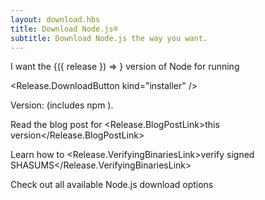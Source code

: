 ```yaml
---
layout: download.hbs
title: Download Node.js®
subtitle: Download Node.js the way you want.
---
```


<section>
  I want the <WithNodeRelease status={['Active LTS', 'Maintenance LTS']}>{({ release }) => <Release.VersionDropdown {...release} />}</WithNodeRelease> version of Node for <Release.OperatingSystemDropdown exclude={["LINUX"]} /> running <Release.BitnessDropdown />

  <Release.DownloadButton kind="installer" />
</section>

<section>
  <Release.Status /> Version: <Release.Version /> (includes npm <Release.NpmVersion />).

Read the blog post for <Release.BlogPostLink>this version</Release.BlogPostLink>

Learn how to <Release.VerifyingBinariesLink>verify signed SHASUMS</Release.VerifyingBinariesLink>

Check out all available Node.js <LinkWithArrow href="https://nodejs.org/dist/">download options</LinkWithArrow>

</section>
